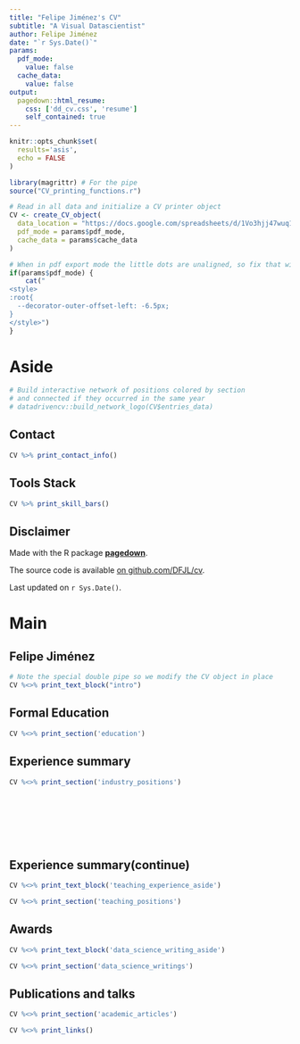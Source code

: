 ```yaml
---
title: "Felipe Jiménez's CV"
subtitle: "A Visual Datascientist"
author: Felipe Jiménez
date: "`r Sys.Date()`"
params:
  pdf_mode:
    value: false
  cache_data:
    value: false
output:
  pagedown::html_resume:
    css: ['dd_cv.css', 'resume']
    self_contained: true
---
```


```r
knitr::opts_chunk$set(
  results='asis', 
  echo = FALSE
)

library(magrittr) # For the pipe
source("CV_printing_functions.r")

# Read in all data and initialize a CV printer object
CV <- create_CV_object(
  data_location = "https://docs.google.com/spreadsheets/d/1Vo3hjj47wuq1I8PDmw2Gq0UpKtvqkJJtcLTS8hlJGxw/edit?usp=sharing",  
  pdf_mode = params$pdf_mode,
  cache_data = params$cache_data
)
```


```r
# When in pdf export mode the little dots are unaligned, so fix that with some conditional CSS.
if(params$pdf_mode) {
    cat("
<style>
:root{
  --decorator-outer-offset-left: -6.5px;
}
</style>")
}
```


Aside
================================================================================

```r
# Build interactive network of positions colored by section
# and connected if they occurred in the same year
# datadrivencv::build_network_logo(CV$entries_data)
```


Contact {#contact}
--------------------------------------------------------------------------------

```r
CV %>% print_contact_info()
```



Tools Stack {#skills}
--------------------------------------------------------------------------------

```r
CV %>% print_skill_bars()

```

Disclaimer {#disclaimer}
--------------------------------------------------------------------------------

Made with the R package [**pagedown**](https://github.com/rstudio/pagedown). 

The source code is available [on github.com/DFJL/cv](https://github.com/DFJL/cv).

Last updated on `r Sys.Date()`.

Main
================================================================================

Felipe Jiménez {#title}
--------------------------------------------------------------------------------

```r
# Note the special double pipe so we modify the CV object in place
CV %<>% print_text_block("intro") 
```

Formal Education {data-icon=graduation-cap data-concise=true}
--------------------------------------------------------------------------------

```r
CV %<>% print_section('education')
```


Experience summary {data-icon=suitcase}
--------------------------------------------------------------------------------

```r
CV %<>% print_section('industry_positions')

```

<!-- These breaks just force a new page so section doesnt get cut off -->
<br>
<br>
<br>
<br>
<br>

Experience summary(continue) {data-icon=suitcase}
--------------------------------------------------------------------------------

::: aside
```r
CV %<>% print_text_block('teaching_experience_aside')
```
:::

```r
CV %<>% print_section('teaching_positions')
```

Awards {data-icon=chart-line}
--------------------------------------------------------------------------------

::: aside
```r
CV %<>% print_text_block('data_science_writing_aside')
```
:::

```r
CV %<>% print_section('data_science_writings')
```

Publications and talks {data-icon=book}
--------------------------------------------------------------------------------

```r
CV %<>% print_section('academic_articles')
```



```r
CV %<>% print_links()
```
